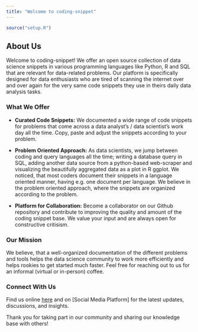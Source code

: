 ```yaml
---
title: "Welcome to coding-snippet"
---
```

```r
source("setup.R")
```
## About Us

Welcome to coding-snippet! We offer an open source collection of data science snippets in various programming languages like Python, R and SQL that are relevant for data-related problems. Our platform is specifically designed for data enthusiasts who are tired of scanning the internet over and over again for the very same code snippets they use in theirs daily data analysis tasks.

### What We Offer

- **Curated Code Snippets:** We documented a wide range of code snippets for problems that come across a data analyst's / data scientist's work day all the time. Copy, paste and adjust the snippets according to your problem.

- **Problem Oriented Approach:** As data scientists, we jump between coding and query languages all the time; writing a database query in SQL, adding another data source from a python-based web-scraper and visualizing the beautifully aggregated data as a plot in R ggplot. We noticed, that most coders document their snippets in a language oriented manner, having e.g. one document per language. We believe in the problem oriented approach, where the snippets are organized according to the problem.

- **Platform for Collaboration:** Become a collaborator on our Github repository and contribute to improving the quality and amount of the coding snippet base. We value your input and are always open for constructive critisism.

### Our Mission

We believe, that a well-organized documentation of the different problems and tools helps the data science community to work more efficiently and helps rookies to get started much faster. Feel free for reaching out to us for an informal (virtual or in-person) coffee.

### Connect With Us

Find us online [here](#) and on [Social Media Platform] for the latest updates, discussions, and insights.

Thank you for taking part in our community and sharing our knowledge base with others!



